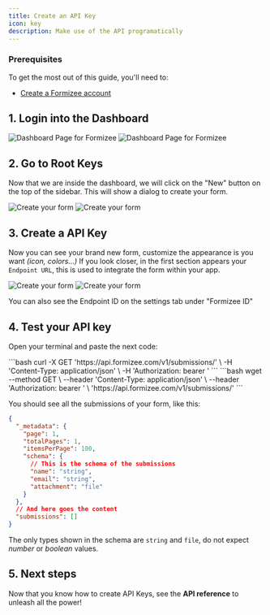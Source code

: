 ```yaml
---
title: Create an API Key
icon: key
description: Make use of the API programatically
---
```


### Prerequisites
To get the most out of this guide, you'll need to:

* [Create a Formizee account](https://dashboard.formizee.com)

## 1. Login into the Dashboard

<Frame caption="The Dashboard">
  <img className="block dark:hidden" src="../assets/guides/create-your-first-form/2-light.png" alt="Dashboard Page for Formizee" />
  <img className="hidden dark:block" src="../assets/guides/create-your-first-form/2-dark.png"  alt="Dashboard Page for Formizee"/>
</Frame>

## 2. Go to Root Keys
Now that we are inside the dashboard, we will click on the "New" button on the top of the sidebar.
This will show a dialog to create your form.

<Frame caption="Create your form">
  <img className="block dark:hidden" src="../assets/guides/create-your-first-form/3-light.png" alt="Create your form" />
  <img className="hidden dark:block" src="../assets/guides/create-your-first-form/3-dark.png"  alt="Create your form"/>
</Frame>

## 3. Create a API Key
Now you can see your brand new form, customize the appearance is you want _(icon, colors...)_
If you look closer, in the first section appears your `Endpoint URL`, this is used to integrate the form within your app.

<Frame caption="Create your form">
  <img className="block dark:hidden" src="../assets/guides/create-your-first-form/4-light.png" alt="Create your form" />
  <img className="hidden dark:block" src="../assets/guides/create-your-first-form/4-dark.png"  alt="Create your form"/>
</Frame>

<Tip>You can also see the Endpoint ID on the settings tab under "Formizee ID"</Tip>

## 4. Test your API key
Open your terminal and paste the next code:

<Tabs>
  <Tab title="cURL">
  ```bash
  curl -X GET 'https://api.formizee.com/v1/submissions/<your_endpoint_id>' \
    -H 'Content-Type: application/json' \
    -H 'Authorization: bearer <your_api_key>'
  ```
  </Tab>
  <Tab title="wget">
  ```bash
  wget --method GET \
    --header 'Content-Type: application/json' \
    --header 'Authorization: bearer <your_api_key>' \
  'https://api.formizee.com/v1/submissions/<your_endpoint_id>' 
  ```
  </Tab>
</Tabs>

You should see all the submissions of your form, like this:
```json
{
  "_metadata": {
    "page": 1,
    "totalPages": 1,
    "itemsPerPage": 100,
    "schema": {
      // This is the schema of the submissions
      "name": "string",
      "email": "string",
      "attachment": "file"
    }
  },
  // And here goes the content
  "submissions": []
}
```

<Warning>The only types shown in the schema are `string` and `file`, do not expect *number* or *boolean* values.</Warning>

## 5. Next steps
Now that you know how to create API Keys, see the **API reference** to unleash all the power!

<Card icon="database" href="/api-references/submissions/list" title="API Reference"/>
